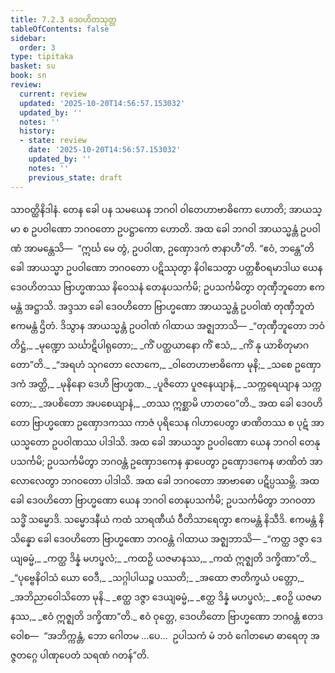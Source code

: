```yaml
---
title: 7.2.3 ဒေဝဟိတသုတ္တ
tableOfContents: false
sidebar:
  order: 3
type: tipitaka
basket: su
book: sn
review:
  current: review
  updated: '2025-10-20T14:56:57.153032'
  updated_by: ''
  notes: ''
  history:
  - state: review
    date: '2025-10-20T14:56:57.153032'
    updated_by: ''
    notes: ''
    previous_state: draft
---
```



<DynamicBreadcrumb />


<ReviewStatus review={frontmatter.review} showDetails={true} />

<HypothesisAnnotation frontmatter={frontmatter} />

<Division number="199" book="sn" e="ch" v="18" p="308">

<Paragraph number="1237" book="sn">
သာဝတ္ထိနိဒါနံ. တေန ခေါ ပန သမယေန ဘဂဝါ ဝါတေဟာဗာဓိကော ဟောတိ; အာယသ္မာ စ ဥပဝါဏော ဘဂဝတော ဥပဋ္ဌာကော ဟောတိ. အထ ခေါ ဘဂဝါ အာယသ္မန္တံ ဥပဝါဏံ အာမန္တေသိ—  “ဣင်္ဃ မေ တွံ, ဥပဝါဏ, ဥဏှောဒကံ ဇာနာဟီ”တိ. “ဧဝံ, ဘန္တေ”တိ ခေါ အာယသ္မာ ဥပဝါဏော ဘဂဝတော ပဋိဿုတွာ နိဝါသေတွာ ပတ္တစီဝရမာဒါယ ယေန ဒေဝဟိတဿ ဗြာဟ္မဏဿ နိဝေသနံ တေနုပသင်္ကမိ; ဥပသင်္ကမိတွာ တုဏှီဘူတော ဧကမန္တံ အဋ္ဌာသိ. အဒ္ဒသာ ခေါ ဒေဝဟိတော ဗြာဟ္မဏော အာယသ္မန္တံ ဥပဝါဏံ တုဏှီဘူတံ ဧကမန္တံ ဌိတံ. ဒိသွာန အာယသ္မန္တံ ဥပဝါဏံ ဂါထာယ အဇ္ဈဘာသိ—
</Paragraph>

<Paragraph number="1238" type="verses" book="sn">
_“တုဏှီဘူတော ဘဝံ တိဋ္ဌံ,_  
_မုဏ္ဍော သင်္ဃာဋိပါရုတော;_  
_ကိံ ပတ္ထယာနော ကိံ ဧသံ,_  
_ကိံ နု ယာစိတုမာဂတော”တိ._  

</Paragraph>

<Paragraph number="1239" type="verses" book="sn">
_“အရဟံ သုဂတော လောကေ,_  
_ဝါတေဟာဗာဓိကော မုနိ;_  
_သစေ ဥဏှောဒကံ အတ္ထိ,_  
_မုနိနော ဒေဟိ ဗြာဟ္မဏ._  

</Paragraph>

<Paragraph number="1240" type="verses" book="sn">
_ပူဇိတော ပူဇနေယျာနံ,_  
_သက္ကရေယျာန သက္ကတော;_  
_အပစိတော အပစေယျာနံ,_  
_တဿ ဣစ္ဆာမိ ဟာတဝေ”တိ._  

</Paragraph>

<Paragraph number="1241" book="sn">
အထ ခေါ ဒေဝဟိတော ဗြာဟ္မဏော ဥဏှောဒကဿ ကာဇံ ပုရိသေန ဂါဟာပေတွာ ဖာဏိတဿ စ ပုဋံ အာယသ္မတော ဥပဝါဏဿ ပါဒါသိ. အထ ခေါ အာယသ္မာ ဥပဝါဏော ယေန ဘဂဝါ တေနုပသင်္ကမိ; ဥပသင်္ကမိတွာ ဘဂဝန္တံ ဥဏှောဒကေန နှာပေတွာ ဥဏှောဒကေန ဖာဏိတံ အာလောလေတွာ ဘဂဝတော ပါဒါသိ. အထ ခေါ ဘဂဝတော အာဗာဓော ပဋိပ္ပဿမ္ဘိ.
</Paragraph>

<Paragraph number="1242" book="sn">
အထ ခေါ ဒေဝဟိတော ဗြာဟ္မဏော ယေန ဘဂဝါ တေနုပသင်္ကမိ; ဥပသင်္ကမိတွာ ဘဂဝတာ သဒ္ဓိံ သမ္မောဒိ. သမ္မောဒနီယံ ကထံ သာရဏီယံ ဝီတိသာရေတွာ ဧကမန္တံ နိသီဒိ. ဧကမန္တံ နိသိန္နော ခေါ ဒေဝဟိတော ဗြာဟ္မဏော ဘဂဝန္တံ ဂါထာယ အဇ္ဈဘာသိ—
</Paragraph>

<Paragraph number="1243" type="verses" book="sn">
_“ကတ္ထ ဒဇ္ဇာ ဒေယျဓမ္မံ,_  
_ကတ္ထ ဒိန္နံ မဟပ္ဖလံ;_  
_ကထဉှိ ယဇမာနဿ,_  
_ကထံ ဣဇ္ဈတိ ဒက္ခိဏာ”တိ._  

</Paragraph>

<Paragraph number="1244" type="verses" book="sn">
_“ပုဗ္ဗေနိဝါသံ ယော ဝေဒီ,_  
_သဂ္ဂါပါယဉ္စ ပဿတိ;_  
_အထော ဇာတိက္ခယံ ပတ္တော,_  
_အဘိညာဝေါသိတော မုနိ._  

</Paragraph>

<Paragraph number="1245" type="verses" book="sn">
_ဧတ္ထ ဒဇ္ဇာ ဒေယျဓမ္မံ,_  
_ဧတ္ထ ဒိန္နံ မဟပ္ဖလံ;_  
_ဧဝဉှိ ယဇမာနဿ,_  
_ဧဝံ ဣဇ္ဈတိ ဒက္ခိဏာ”တိ._  

</Paragraph>

<Paragraph number="1246" book="sn">
ဧဝံ ဝုတ္တေ, ဒေဝဟိတော ဗြာဟ္မဏော ဘဂဝန္တံ ဧတဒဝေါစ—  “အဘိက္ကန္တံ, ဘော ဂေါတမ …ပေ…  ဥပါသကံ မံ ဘဝံ ဂေါတမော ဓာရေတု အဇ္ဇတဂ္ဂေ ပါဏုပေတံ သရဏံ ဂတန်”တိ.
</Paragraph>
</Division>